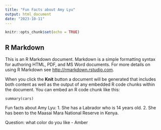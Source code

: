 ```yaml
---
title: "Fun Facts about Amy Lyu"
output: html_document
date: "2023-10-11"
---
```


```r
knitr::opts_chunk$set(echo = TRUE)
```

## R Markdown

This is an R Markdown document. Markdown is a simple formatting syntax for authoring HTML, PDF, and MS Word documents. For more details on using R Markdown see <http://rmarkdown.rstudio.com>.

When you click the **Knit** button a document will be generated that includes both content as well as the output of any embedded R code chunks within the document. You can embed an R code chunk like this:

```{}
summary(cars)
```

Fun facts about Amy Lyu:
1. She has a Labrador who is 14 years old. 
2. She has been to the Maasai Mara National Reserve in Kenya. 

Question:
what color do you like - Amber



